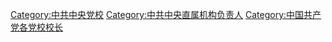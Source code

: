 [[Category:中共中央党校|Category:中共中央党校]]
[[Category:中共中央直属机构负责人|Category:中共中央直属机构负责人]]
[[Category:中国共产党各党校校长|Category:中国共产党各党校校长]]